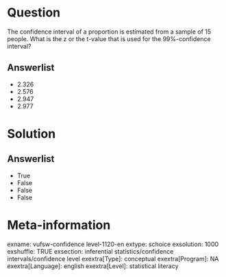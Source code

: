 Question
========
The confidence interval of a proportion is estimated from a sample of 15
people. What is the z or the t-value that is used for the 99%-confidence
interval?

Answerlist
----------
* 2.326
* 2.576
* 2.947
* 2.977

Solution
========










Answerlist
----------
* True
* False
* False
* False

Meta-information
================
exname: vufsw-confidence level-1120-en
extype: schoice
exsolution: 1000
exshuffle: TRUE
exsection: inferential statistics/confidence intervals/confidence level
exextra[Type]: conceptual
exextra[Program]: NA
exextra[Language]: english
exextra[Level]: statistical literacy

